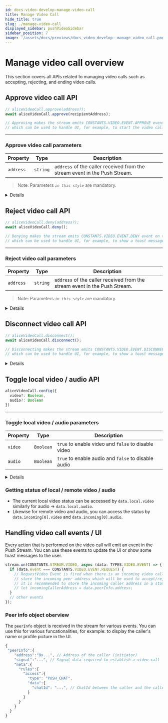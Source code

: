 ```yaml
---
id: docs-video-develop-manage-video-call
title: Manage Video Call
hide_title: true
slug: ./manage-video-call
displayed_sidebar: pushVideoSidebar
sidebar_position: 7
image: '/assets/docs/previews/docs_video_develop--manage_video_call.png'
---
```


# Manage video call overview

This section covers all APIs related to managing video calls such as accepting, rejecting, and ending video calls.

<head>
  <title>Manage Video Call | Push Video | Push Documentation</title>
</head>

## Approve video call API

```typescript
// aliceVideoCall.approve(address?);
await aliceVideoCall.approve(recipientAddress);

// Approving makes the stream emits CONSTANTS.VIDEO.EVENT.APPROVE event
// which can be used to handle UI, for example, to start the video call.
```

---

### Approve video call parameters

| Property  | Type     | Description                                                                |
| --------- | -------- | -------------------------------------------------------------------------- |
| `address` | `string` | `address` of the caller received from the stream event in the Push Stream. |

> Note: Parameters _`in this style`_ are mandatory.

<Details summary='Expected response'>200 OK</Details>

## Reject video call API

```typescript
// aliceVideoCall.deny(address?);
await aliceVideoCall.deny();

// Denying makes the stream emits CONSTANTS.VIDEO.EVENT.DENY event on the call initiator's end
// which can be used to handle UI, for example, to show a toast message to the user.
```

---

### Reject video call parameters

| Property  | Type     | Description                                                                |
| --------- | -------- | -------------------------------------------------------------------------- |
| `address` | `string` | `address` of the caller received from the stream event in the Push Stream. |

> Note: Parameters _`in this style`_ are mandatory.

<Details summary='Expected response'>200 OK</Details>

## Disconnect video call API

```typescript
// aliceVideoCall.disconnect();
await aliceVideoCall.disconnect();

// Disconnecting makes the stream emits CONSTANTS.VIDEO.EVENT.DISCONNECT event on the other end
// which can be used to handle UI, for example, to show a toast message to the user.
```

<Details summary='Expected response'>200 OK</Details>

## Toggle local video / audio API

```typescript
aliceVideoCall.config({
  video?: Boolean,
  audio?: Boolean
})
```

---

### Toggle local video / audio parameters

| Property | Type      | Description                                         |
| -------- | --------- | --------------------------------------------------- |
| `video`  | `Boolean` | `true` to enable video and `false` to disable video |
| `audio`  | `Boolean` | `true` to enable audio and `false` to disable audio |

<Details summary='Expected response'>200 OK</Details>

### Getting status of local / remote video / audio

- The current local video status can be accessed by `data.local.video` similarly for audio -> `data.local.audio`.
- Likewise for remote video and audio, you can access the status by `data.incoming[0].video` and `data.incoming[0].audio`.

## Handling video call events / UI

Every action that is performed on the video call will emit an event in the Push Stream. You can use these events to update the UI or show some toast messages to the user.

```typescript
stream.on(CONSTANTS.STREAM.VIDEO, async (data: TYPES.VIDEO.EVENT) => {
  if (data.event === CONSTANTS.VIDEO.EVENT.REQUEST) {
    // RequestVideo Event is fired when there is an incoming video call request
    // store the incoming peer address which will be used to accept/reject the call
    // it is recommended to store the incoming caller address in a state that is received
    // let incomingCallerAddress = data.peerInfo.address;
  }
  // other events
});
```

### Peer info object oberview

The `peerInfo` object is received in the stream for various events. You can use this for various funcationalities, for example: to display the caller's name or profile picture in the UI.

```typescript
{
 "peerInfo":{
    "address":"0x...", // Address of the caller (initiator)
    "signal":"...", // Signal data required to establish a video call
    "meta":{
      "rules":{
        "access":{
          "type": "PUSH_CHAT",
          "data":{
            "chatId": "...", // ChatId between the caller and the callee
          }
        }
      }
    }
  }
}
```
